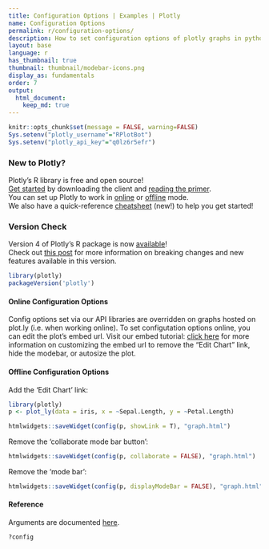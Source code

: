 ```yaml
---
title: Configuration Options | Examples | Plotly
name: Configuration Options
permalink: r/configuration-options/
description: How to set configuration options of plotly graphs in python. Examples of both online and offline configurations.
layout: base
language: r
has_thumbnail: true
thumbnail: thumbnail/modebar-icons.png
display_as: fundamentals
order: 7
output:
  html_document:
    keep_md: true
---
```


```r
knitr::opts_chunk$set(message = FALSE, warning=FALSE)
Sys.setenv("plotly_username"="RPlotBot")
Sys.setenv("plotly_api_key"="q0lz6r5efr")
```
### New to Plotly?

Plotly's R library is free and open source!<br>
[Get started](https://plot.ly/r/getting-started/) by downloading the client and [reading the primer](https://plot.ly/r/getting-started/).<br>
You can set up Plotly to work in [online](https://plot.ly/r/getting-started/#hosting-graphs-in-your-online-plotly-account) or [offline](https://plot.ly/r/offline/) mode.<br>
We also have a quick-reference [cheatsheet](https://images.plot.ly/plotly-documentation/images/r_cheat_sheet.pdf) (new!) to help you get started!

### Version Check

Version 4 of Plotly's R package is now [available](https://plot.ly/r/getting-started/#installation)!<br>
Check out [this post](http://moderndata.plot.ly/upgrading-to-plotly-4-0-and-above/) for more information on breaking changes and new features available in this version.
```r
library(plotly)
packageVersion('plotly')
```

#### Online Configuration Options 

Config options set via our API libraries are overridden on graphs hosted on plot.ly (i.e. when working online). To set configutation options online, you can edit the plot's embed url. Visit our embed tutorial: [click here](http://help.plot.ly/embed-graphs-in-websites/#step-8-customize-the-iframe) for more information on customizing the embed url to remove the "Edit Chart" link, hide the modebar, or autosize the plot.

#### Offline Configuration Options 

Add the 'Edit Chart' link:
```r
library(plotly)
p <- plot_ly(data = iris, x = ~Sepal.Length, y = ~Petal.Length)

htmlwidgets::saveWidget(config(p, showLink = T), "graph.html")
```

Remove the 'collaborate mode bar button':
```r
htmlwidgets::saveWidget(config(p, collaborate = FALSE), "graph.html")
```

Remove the 'mode bar':
```r
htmlwidgets::saveWidget(config(p, displayModeBar = FALSE), "graph.html")
```

#### Reference
Arguments are documented [here](https://github.com/plotly/plotly.js/blob/master/src/plot_api/plot_config.js).
```r
?config
```